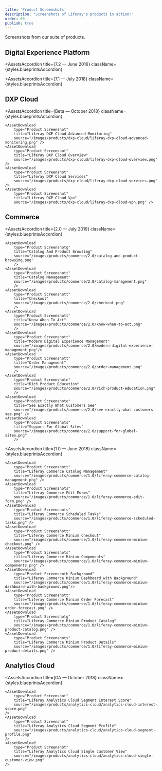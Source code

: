 ```yaml
---
title: 'Product Screenshots'
description: "Screenshots of Liferay's products in action!"
order: 60
publish: true
---
```



Screenshots from our suite of products.

## Digital Experience Platform
<AssetsAccordion
	title={<Heading level={3}>7.2 — June 2019</Heading>}
	className={styles.blueprintsAccordion}
>
<AssetDownload
    type="Product Screenshot" 
    title="Collaboration Social Blogs" 
    source="/images/products/dxp/7.2/collaboration_social_blogs.png" 
    />
<AssetDownload
    type="Product Screenshot" 
    title="Collaboration Social Message Boards" 
    source="/images/products/dxp/7.2/collaboration_social_message_boards.png" 
    />
<AssetDownload
    type="Product Screenshot" 
    title="Connected Experiences Travel Blog" 
    source="/images/products/dxp/7.2/connected_experiences_travel_blog.jpg" 
    />
<AssetDownload
    type="Product Screenshot" 
    title="Connected Systems Site Administration" 
    source="/images/products/dxp/7.2/connected_systems_site_administration.png" 
    />
<AssetDownload
    type="Product Screenshot" 
    title="Content Management Content Sets" 
    source="/images/products/dxp/7.2/content_management_content_sets.png" 
    />
<AssetDownload
    type="Product Screenshot" 
    title="Content Management Enterprise Dam" 
    source="/images/products/dxp/7.2/content_management_enterprise_DAM.png" 
    />
<AssetDownload
    type="Product Screenshot" 
    title="Content Management Structured Content" 
    source="/images/products/dxp/7.2/content_management_structured_content.png" 
    />
<AssetDownload
    type="Product Screenshot" 
    title="Experience Management Fragments" 
    source="/images/products/dxp/7.2/experience_management_fragments.png" 
    />
<AssetDownload
    type="Product Screenshot" 
    title="Forms Data Provider" 
    source="/images/products/dxp/7.2/forms_data_provider.png" 
    />
<AssetDownload
    type="Product Screenshot" 
    title="Forms Forms Structure" 
    source="/images/products/dxp/7.2/forms_forms_structure.png" 
    />
<AssetDownload
    type="Product Screenshot" 
    title="Forms Multi Language Support" 
    source="/images/products/dxp/7.2/forms_multi_language_support.png" 
    />
<AssetDownload
    type="Product Screenshot" 
    title="Forms Workflow" 
    source="/images/products/dxp/7.2/forms_workflow.png" 
    />
<AssetDownload
    type="Product Screenshot" 
    title="Identity Management Personal Data Erasure" 
    source="/images/products/dxp/7.2/identity_management_personal_data_erasure.png" 
    />
<AssetDownload
    type="Product Screenshot" 
    title="Identity Management Service Access Policies" 
    source="/images/products/dxp/7.2/identity_management_service_access_policies.png" 
    />
<AssetDownload
    type="Product Screenshot" 
    title="Identity Management Site Roles" 
    source="/images/products/dxp/7.2/identity_management_site_roles.png" 
    />
<AssetDownload
    type="Product Screenshot" 
    title="Personalize Experiences Travel Blog Site" 
    source="/images/products/dxp/7.2/personalize_experiences_travel_blog_site.jpg" 
    />
<AssetDownload
    type="Product Screenshot" 
    title="Personalize Experiences Travel Blog Site 2" 
    source="/images/products/dxp/7.2/personalize_experiences_travel_blog_site_2.jpg" 
    />
<AssetDownload
    type="Product Screenshot" 
    title="Platform Services Custom Fields" 
    source="/images/products/dxp/7.2/platform_services_custom_fields.png" 
    />
<AssetDownload
    type="Product Screenshot" 
    title="Platform Services Search Administration" 
    source="/images/products/dxp/7.2/platform_services_search_administration.png" 
    />
<AssetDownload
    type="Product Screenshot" 
    title="Platform Services Server Administration" 
    source="/images/products/dxp/7.2/platform_services_server_administration.png" 
    />
<AssetDownload
    type="Product Screenshot" 
    title="Platform Services Site Administration" 
    source="/images/products/dxp/7.2/platform_services_site_administration.png" 
    />
<AssetDownload
    type="Product Screenshot" 
    title="Segmentation Experiences" 
    source="/images/products/dxp/7.2/segmentation_experiences.jpg" 
    />
<AssetDownload
    type="Product Screenshot" 
    title="Segmentation Rule Builder" 
    source="/images/products/dxp/7.2/segmentation_rule_builder.png" 
    />
</AssetsAccordion>
<AssetsAccordion
title={<Heading level={3}>7.1 — July 2018</Heading>}
className={styles.blueprintsAccordion}
>
<AssetDownload
    type="Product Screenshot" 
    title="Liferay DXP Collaboration" 
    source="/images/products/dxp/7.1/liferay-dxp-collaboration.jpg" 
    />
<AssetDownload
    type="Product Screenshot" 
    title="Liferay DXP Content Management" 
    source="/images/products/dxp/7.1/liferay-dxp-content-management.jpg" 
    />
<AssetDownload
    type="Product Screenshot" 
    title="Liferay DXP Dam Efss" 
    source="/images/products/dxp/7.1/liferay-dxp-dam-efss.jpg" 
    />
<AssetDownload
    type="Product Screenshot" 
    title="Liferay DXP Developer Tools" 
    source="/images/products/dxp/7.1/liferay-dxp-developer-tools.jpg" 
    />
<AssetDownload
    type="Product Screenshot" 
    title="Liferay DXP Forms Business Automation" 
    source="/images/products/dxp/7.1/liferay-dxp-forms-business-automation.png" 
    />
<AssetDownload
    type="Product Screenshot" 
    title="Liferay DXP Horizontal Portal" 
    source="/images/products/dxp/7.1/liferay-dxp-horizontal-portal.jpg" 
    />
<AssetDownload
    type="Product Screenshot" 
    title="Liferay DXP Mobile Experience" 
    source="/images/products/dxp/7.1/liferay-dxp-mobile-experience.png" 
    />
</AssetsAccordion>

## DXP Cloud
<AssetsAccordion
	title={<Heading level={3}>Beta — October 2018</Heading>}
	className={styles.blueprintsAccordion}
>
    <AssetDownload
        type="Product Screenshot"
        title="Liferay DXP Cloud Advanced Monitoring" 
        source="/images/products/dxp-cloud/liferay-dxp-cloud-advanced-monitoring.png" />
    <AssetDownload
        type="Product Screenshot"
        title="Liferay DXP Cloud Overview" 
        source="/images/products/dxp-cloud/liferay-dxp-cloud-overview.png" />
    <AssetDownload
        type="Product Screenshot"
        title="Liferay DXP Cloud Services" 
        source="/images/products/dxp-cloud/liferay-dxp-cloud-services.png" />
    <AssetDownload
        type="Product Screenshot"
        title="Liferay DXP Cloud Vpn" 
        source="/images/products/dxp-cloud/liferay-dxp-cloud-vpn.png" />
</AssetsAccordion>

## Commerce
<AssetsAccordion
	title={<Heading level={3}>2.0 — July 2019</Heading>}
	className={styles.blueprintsAccordion}
>
    <AssetDownload
        type="Product Screenshotg"
        title="Catalog And Product Browsing"
        source="/images/products/commerce/2.0/catalog-and-product-browsing.png"
        />
    <AssetDownload
        type="Product Screenshott"
        title="Catalog Management"
        source="/images/products/commerce/2.0/catalog-management.png"
        />
    <AssetDownload
        type="Product Screenshott"
        title="Checkout"
        source="/images/products/commerce/2.0/checkout.png"
        />
    <AssetDownload
        type="Product Screenshott"
        title="Know When To Act"
        source="/images/products/commerce/2.0/know-when-to-act.png"
        />
    <AssetDownload
        type="Product Screenshott"
        title="Modern Digital Experience Management"
        source="/images/products/commerce/2.0/modern-digital-experience-management.png"/>
    <AssetDownload
        type="Product Screenshott"
        title="Order Management"
        source="/images/products/commerce/2.0/order-management.png"
        />
    <AssetDownload
        type="Product Screenshotn"
        title="Rich Product Education"
        source="/images/products/commerce/2.0/rich-product-education.png"
        />
    <AssetDownload
        type="Product Screenshote"
        title="See Exactly What Customers See"
        source="/images/products/commerce/2.0/see-exactly-what-customers-see.png" />
    <AssetDownload
        type="Product Screenshots"
        title="Support For Global Sites"
        source="/images/products/commerce/2.0/support-for-global-sites.png"
        />
</AssetsAccordion>

<AssetsAccordion
	title={<Heading level={3}>1.0 — June 2018</Heading>}
	className={styles.blueprintsAccordion}
>
    <AssetDownload
        type="Product Screenshott"
        title="Liferay Commerce Catalog Management"
        source="/images/products/commerce/1.0/liferay-commerce-catalog-management.png" />
    <AssetDownload
        type="Product Screenshots"
        title="Liferay Commerce Edit Forms"
        source="/images/products/commerce/1.0/liferay-commerce-edit-form.png" />
    <AssetDownload
        type="Product Screenshots"
        title="Liferay Commerce Scheduled Tasks"
        source="/images/products/commerce/1.0/liferay-commerce-scheduled-tasks.png" />
    <AssetDownload
        type="Product Screenshott"
        title="Liferay Commerce Minium Checkout"
        source="/images/products/commerce/1.0/liferay-commerce-minium-checkout.png" />
    <AssetDownload
        type="Product Screenshots"
        title="Liferay Commerce Minium Components"
        source="/images/products/commerce/1.0/liferay-commerce-minium-components.png" />
    <AssetDownload
        type="Product Screenshoth Background"
        title="Liferay Commerce Minium Dashboard with Background"
        source="/images/products/commerce/1.0/liferay-commerce-minium-dashboard-with-background.png"/>
    <AssetDownload
        type="Product Screenshott"
        title="Liferay Commerce Minium Order Forecast"
        source="/images/products/commerce/1.0/liferay-commerce-minium-order-forecast.png" />
    <AssetDownload
        type="Product Screenshotg"
        title="Liferay Commerce Minium Product Catalog"
        source="/images/products/commerce/1.0/liferay-commerce-minium-product-catalog.png" />
    <AssetDownload
        type="Product Screenshots"
        title="Liferay Commerce Minium Product Details"
        source="/images/products/commerce/1.0/liferay-commerce-minium-product-details.png" />
</AssetsAccordion> 

## Analytics Cloud
<AssetsAccordion
	title={<Heading level={3}>GA — October 2018</Heading>}
	className={styles.blueprintsAccordion}
>
    <AssetDownload
        type="Product Screenshot"
        title="Liferay Analytics Cloud Segment Interest Score" 
        source="/images/products/analytics-cloud/analytics-cloud-interest-score.png" 
    />
    <AssetDownload
        type="Product Screenshot"
        title="Liferay Analytics Cloud Segment Profile" 
        source="/images/products/analytics-cloud/analytics-cloud-segment-profile.png" 
    />
    <AssetDownload
        type="Product Screenshot"
        title="Liferay Analytics Cloud Single Customer View" 
        source="/images/products/analytics-cloud/analytics-cloud-single-customer-view.png" 
    />
</AssetsAccordion>